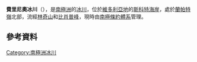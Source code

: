 {{coord|78|8|S|161|59|E|source:GNIS|display=title}}

'''費里尼奧冰川'''（{{lang-en|Ferrigno Glacier}}），是[[南極洲|南極洲]]的[[冰川|冰川]]，位於[[維多利亞地|維多利亞地]]的[[斯科特海岸|斯科特海岸]]，處於[[蘭帕特嶺|蘭帕特嶺]]北部，流經[[林奇山|林奇山]]和[[比肖普峰|比肖普峰]]，現時由[[南極條約體系|南極條約體系]]管理。

==參考資料==
{{usgs-gazetteer|id=4854}}

{{DEFAULTSORT:Ferrigno Glacier}}
[[Category:南極洲冰川|Category:南極洲冰川]]


{{ScottCoast-geo-stub}}